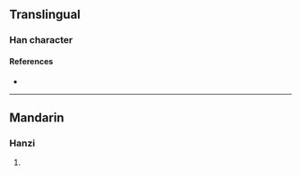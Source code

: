 {{character info}}
==Translingual==

===Han character===
{{Han char|rn=86|rad=火|as=07|sn=11|four=98827|canj=FCNH|ids=⿰火弟}}

====References====
* {{Han ref|kx=0673.050|dkj=19081|dj=1081.080|hdz=32205.150|uh=710D|ud=28941|bh=D649|bd=54857}}

----

==Mandarin==

===Hanzi===
{{cmn-hanzi|pin=[[dì]] ([[di4]])|wg=ti<sup>4</sup>}}

# {{rfdef|cmn|sort=火07}}